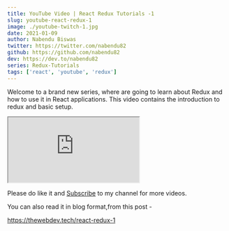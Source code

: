```yaml
---
title: YouTube Video | React Redux Tutorials -1
slug: youtube-react-redux-1
image: ./youtube-twitch-1.jpg
date: 2021-01-09
author: Nabendu Biswas
twitter: https://twitter.com/nabendu82
github: https://github.com/nabendu82
dev: https://dev.to/nabendu82
series: Redux-Tutorials
tags: ['react', 'youtube', 'redux']
---
```


Welcome to a brand new series, where are going to learn about Redux and how to use it in React applications. This video contains the introduction to redux and basic setup.

<div className={styles.resp__container}>

<iframe className={styles.resp__iframe} src="https://www.youtube.com/embed/UyQXk8V0KCw" gesture="media"  allow="encrypted-media" allowfullscreen></iframe>

</div>


Please do like it and [Subscribe](https://www.youtube.com/channel/UCRf7mazcufqZxd2pR3oQJuQ?sub_confirmation=1) to my channel for more videos.

You can also read it in blog format,from this post -

https://thewebdev.tech/react-redux-1